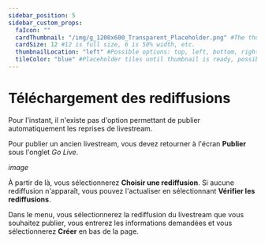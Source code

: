 ---
sidebar_position: 5
sidebar_custom_props:
  faIcon: ""
  cardThumbnail: "/img/g_1200x600_Transparent_Placeholder.png" #The thumbnail on the category card.
  cardSize: 12 #12 is full size, 6 is 50% width, etc.
  thumbnailLocation: "left" #Possible options: top, left, bottom, right, none
  tileColor: "blue" #Placeholder tiles until thumbnail is ready, possible options: blue, cream, darkpurple, lightpurple, mauve, orange, pink, none
---

# Téléchargement des rediffusions

Pour l'instant, il n'existe pas d'option permettant de publier automatiquement les reprises de livestream.

Pour publier un ancien livestream, vous devez retourner à l'écran **Publier** sous l'onglet *Go Live*.

*image*

À partir de là, vous sélectionnerez **Choisir une rediffusion**. Si aucune rediffusion n'apparaît, vous pouvez l'actualiser en sélectionnant **Vérifier les rediffusions**.

Dans le menu, vous sélectionnerez la rediffusion du livestream que vous souhaitez publier, vous entrerez les informations demandées et vous sélectionnerez **Créer** en bas de la page.

